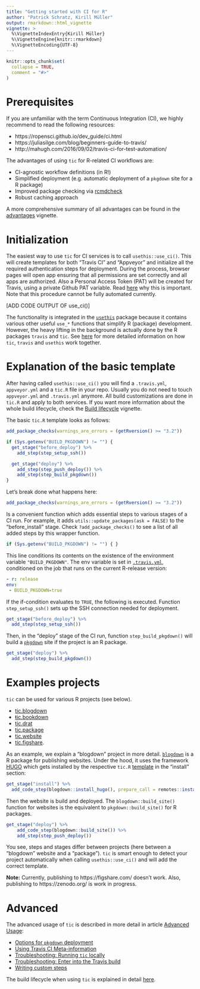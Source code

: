 ```yaml
---
title: "Getting started with CI for R"
author: "Patrick Schratz, Kirill Müller"
output: rmarkdown::html_vignette
vignette: >
  %\VignetteIndexEntry{Kirill Müller}
  %\VignetteEngine{knitr::rmarkdown}
  %\VignetteEncoding{UTF-8}
---
```


```r
knitr::opts_chunk$set(
  collapse = TRUE,
  comment = "#>"
)
```

# Prerequisites

If you are unfamiliar with the term Continuous Integration (CI), we highly recommend to read the following resources:

- https://ropensci.github.io/dev_guide/ci.html
- https://juliasilge.com/blog/beginners-guide-to-travis/
- http://mahugh.com/2016/09/02/travis-ci-for-test-automation/

The advantages of using `tic` for R-related CI workflows are: 

- CI-agnostic workflow definitions (in R!)
- Simplified deployment (e.g. automatic deployment of a `pkgdown` site for a R package)
- Improved package checking via [rcmdcheck](https://github.com/r-lib/rcmdcheck)
- Robust caching approach

A more comprehensive summary of all advantages can be found in the [advantages](advantages.html) vignette.

# Initialization

The easiest way to use `tic` for CI services is to call `usethis::use_ci()`.
This will create templates for both "Travis CI" and "Appveyor" and initialize all the required authentication steps for deployment.
During the process, browser pages will open app ensuring that all permissions are set correctly and all apps are authorized.
Also a Personal Access Token (PAT) will be created for Travis, using a private Github PAT variable.
Read [here](https://itsalocke.com/blog/using-travis-make-sure-you-use-a-github-pat/) why this is important.
Note that this procedure cannot be fully automated currently.

[ADD CODE OUTPUT OF use_ci()]

The functionality is integrated in the [`usethis`](http://usethis.r-lib.org/) package because it contains various other useful `use_*` functions that simplify R (package) development.
However, the heavy lifting in the background is actually done by the R packages `travis` and `tic`. 
See [here](tic-usethis-travis.html) for more detailed information on how `tic`, `travis` and `usethis` work together.

# Explanation of the basic template

After having called `usethis::use_ci()` you will find a `.travis.yml`, `appveyor.yml` and a `tic.R` file in your repo.
Usually you do not need to touch `appveyor.yml` and `.travis.yml` anymore.
All build customizations are done in `tic.R` and apply to both services.
If you want more information about the whole build lifecycle, check the [Build lifecycle](build-lifecycle.html) vignette.

The basic `tic.R` template looks as follows:

```r
add_package_checks(warnings_are_errors = (getRversion() >= "3.2"))

if (Sys.getenv("BUILD_PKGDOWN") != "") {
  get_stage("before_deploy") %>%
    add_step(step_setup_ssh())

  get_stage("deploy") %>%
    add_step(step_push_deploy()) %>% 
    add_step(step_build_pkgdown())
}
```

Let's break done what happens here:

```r
add_package_checks(warnings_are_errors = (getRversion() >= "3.2"))
```

Is a convenient function which adds essential steps to various stages of a CI run. For example, it adds `utils::update_packages(ask = FALSE)` to the "before_install" stage. Check `?add_package_checks()` to see a list of all added steps by this wrapper function.

```r
if (Sys.getenv("BUILD_PKGDOWN") != "") { }
```

This line conditions its contents on the existence of the environment variable `"BUILD_PKGDOWN"`.
The env variable is set in [`.travis.yml`](https://github.com/ropenscilabs/tic/blob/d3c9ffab7e42ef4bf0a3113337c42dbaf592146c/.travis.yml#L45-L47), conditioned on the job that runs on the current R-release version:

```yml
- r: release
env:
 - BUILD_PKGDOWN=true
```

If the if-condition evaluates to `TRUE`, the following is executed.
Function `step_setup_ssh()`  sets up the SSH connection needed for deployment.

```r
get_stage("before_deploy") %>%
  add_step(step_setup_ssh())
```

Then, in the "deploy" stage of the CI run, function `step_build_pkgdown()` will build a [`pkgdown`](http://pkgdown.r-lib.org/) site if the project is an R package.

```r
get_stage("deploy") %>%
  add_step(step_build_pkgdown())
```

# Examples projects

`tic` can be used for various R projects (see below). 

- [tic.blogdown](https://github.com/krlmlr/tic.blogdown)
- [ŧic.bookdown](https://github.com/krlmlr/tic.bookdown)
- [tic.drat](https://github.com/krlmlr/tic.drat)
- [tic.package](https://github.com/krlmlr/tic.package)
- [tic.website](https://github.com/krlmlr/tic.website)
- [tic.figshare](https://github.com/krlmlr/tic.figshare).

As an example, we explain a "blogdown" project in more detail.
[`blogdown`](https://bookdown.org/yihui/blogdown/) is a R package for publishing websites.
Under the hood, it uses the framework [HUGO](https://gohugo.io/) which gets installed by the respective `tic.R` [template](https://github.com/krlmlr/tic.blogdown/blob/975aedd43fec1dd55e8348eccfca2c7c5f663006/tic.R#L5) in the "install" section:

```r
get_stage("install") %>%
  add_code_step(blogdown::install_hugo(), prepare_call = remotes::install_github("rstudio/blogdown"))
```

Then the website is build and deployed.
The `blogdown::build_site()` function for websites is the equivalent to `pkgdown::build_site()` for R packages.

```r
get_stage("deploy") %>%
    add_code_step(blogdown::build_site()) %>%
    add_step(step_push_deploy())
```

You see, steps and stages differ between projects (here between a "blogdown" website and a "package").
`tic` is smart enough to detect your project automatically when calling `usethis::use_ci()` and will add the correct template.

**Note:** Currently, publishing to https://figshare.com/ doesn't work.
Also, publishing to https://zenodo.org/ is work in progress.

# Advanced

The advanced usage of `tic` is described in more detail in article [Advanced Usage](advanced.html):

- [Options for `pkgdown` deployment](advanced.html#pkgdown-deployment) 
- [Using Travis CI Meta-information](advanced.html#using-travis-ci-meta-information)
- [Troubleshooting: Running `tic` locally](advanced.html#troubleshooting-running-tic-locally)
- [Troubleshooting: Enter into the Travis build](advanced.html#troubleshooting-running-tic-locally)
- [Writing custom steps](custom-steps.html)

The build lifecycle when using `tic` is explained in detail [here](build-lifecycle.html).
